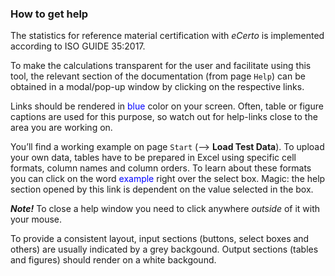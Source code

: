 ### How to get help

The statistics for reference material certification with  *eCerto* is implemented 
according to ISO GUIDE 35:2017.

To make the calculations transparent for the user and facilitate using this tool, 
the relevant section of the documentation (from page `Help`) can be obtained in a 
modal/pop-up window by clicking on the respective links. 

Links should be rendered in <span style="color: blue;">blue</span> color on your 
screen. Often, table or figure captions are used for this purpose, so watch out 
for help-links close to the area you are working on.

You'll find a working example on page `Start` (--> **Load Test Data**). To upload 
your own data, tables have to be prepared in Excel using specific cell formats, 
column names and column orders. To learn about these formats you can click on 
the word <span style="color: blue;">example</span> right over the select box.
Magic: the help section opened by this link is dependent on the value selected 
in the box.

***Note!***
To close a help window you need to click anywhere *outside* of it with your mouse.

To provide a consistent layout, input sections (buttons, select boxes and others) 
are usually indicated by a grey backgound. Output sections (tables and figures) 
should render on a white backgound.
